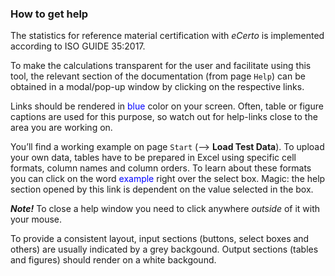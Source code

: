 ### How to get help

The statistics for reference material certification with  *eCerto* is implemented 
according to ISO GUIDE 35:2017.

To make the calculations transparent for the user and facilitate using this tool, 
the relevant section of the documentation (from page `Help`) can be obtained in a 
modal/pop-up window by clicking on the respective links. 

Links should be rendered in <span style="color: blue;">blue</span> color on your 
screen. Often, table or figure captions are used for this purpose, so watch out 
for help-links close to the area you are working on.

You'll find a working example on page `Start` (--> **Load Test Data**). To upload 
your own data, tables have to be prepared in Excel using specific cell formats, 
column names and column orders. To learn about these formats you can click on 
the word <span style="color: blue;">example</span> right over the select box.
Magic: the help section opened by this link is dependent on the value selected 
in the box.

***Note!***
To close a help window you need to click anywhere *outside* of it with your mouse.

To provide a consistent layout, input sections (buttons, select boxes and others) 
are usually indicated by a grey backgound. Output sections (tables and figures) 
should render on a white backgound.
